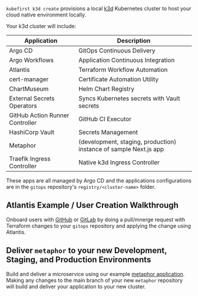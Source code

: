 `kubefirst k3d create` provisions a local [k3d](https://k3d.io) Kubernetes cluster to host your cloud native environment locally.

Your k3d cluster will include:

| Application                     | Description                                                                 |
|---------------------------------|-----------------------------------------------------------------------------|
| Argo CD                         | GitOps Continuous Delivery                                                  |
| Argo Workflows                  | Application Continuous Integration                                          |
| Atlantis                        | Terraform Workflow Automation                                               |
| cert-manager                    | Certificate Automation Utility                                              |
| ChartMuseum                     | Helm Chart Registry                                                         |
| External Secrets Operators      | Syncs Kubernetes secrets with Vault secrets                                 |
| GitHub Action Runner Controller | GitHub CI Executor                                                          |
| HashiCorp Vault                 | Secrets Management                                                          |
| Metaphor                        | (development, staging, production) instance of sample Next.js app           |
| Traefik Ingress Controller      | Native k3d Ingress Controller                                               |

These apps are all managed by Argo CD and the applications configurations are in the `gitops` repository's `registry/<cluster-name>` folder.

## Atlantis Example / User Creation Walkthrough

Onboard users with [GitHub](github/user-creation.md) or [GitLab](gitlab/user-creation.md) by doing a pull/mnerge request with Terraform changes to your `gitops` repository and applying the change using Atlantis.

## Deliver `metaphor` to your new Development, Staging, and Production Environments

Build and deliver a microservice using our example [metaphor application](../../explore/metaphor.md). Making any changes to the main branch of your new `metaphor` repository will build and deliver your application to your new cluster.